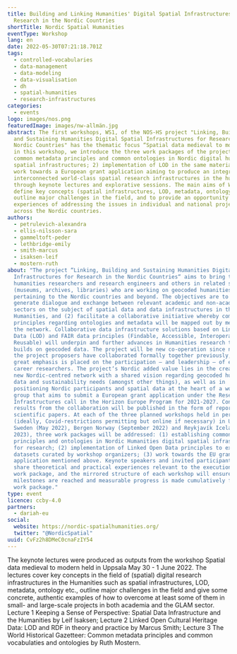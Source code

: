 ```yaml
---
title: Building and Linking Humanities' Digital Spatial Infrastructures for
  Research in the Nordic Countries
shortTitle: Nordic Spatial Humanities
eventType: Workshop
lang: en
date: 2022-05-30T07:21:18.701Z
tags:
  - controlled-vocabularies
  - data-management
  - data-modeling
  - data-visualisation
  - dh
  - spatial-humanities
  - research-infrastructures
categories:
  - events
logo: images/nos.png
featuredImage: images/nw-allmän.jpg
abstract: The first workshops, WS1, of the NOS-HS project "Linking, Building,
  and Sustaining Humanities Digital Spatial Infrastructures for Research in the
  Nordic Countries" has the thematic focus “Spatial data medieval to modern” and
  in this workshop, we introduce the three work packages of the project, 1)
  common metadata principles and common ontologies in Nordic digital humanities
  spatial infrastructures; 2) implementation of LOD in the same material, and 3)
  work towards a European grant application aiming to produce an integrated and
  interconnected world-class spatial research infrastructures in the humanities,
  through keynote lectures and explorative sessions. The main aims of WS1 are to
  define key concepts (spatial infrastructures, LOD, metadata, ontology),
  outline major challenges in the field, and to provide an opportunity to share
  experiences of addressing the issues in individual and national projects
  across the Nordic countries.
authors:
  - petrulevich-alexandra
  - ellis-nilsson-sara
  - gammeltoft-peder
  - lethbridge-emily
  - smith-marcus
  - isaksen-leif
  - mostern-ruth
about: "The project “Linking, Building and Sustaining Humanities Digital Spatial
  Infrastructures for Research in the Nordic Countries“ aims to bring together
  humanities researchers and research engineers and others in related sectors
  (museums, archives, libraries) who are working on geocoded humanities data
  pertaining to the Nordic countries and beyond. The objectives are to (1)
  generate dialogue and exchange between relevant academic and non-academic
  sectors on the subject of spatial data and data infrastructures in the
  Humanities, and (2) facilitate a collaborative initiative whereby common
  principles regarding ontologies and metadata will be mapped out by members of
  the network. Collaborative data infrastructure solutions based on Linked Open
  Data (LOD) and FAIR data principles (Findable, Accessible, Interoperable,
  Reusable) will underpin and further advances in Humanities research that
  builds on geocoded data. The project will be new co-operation since none of
  the project proposers have collaborated formally together previously, and
  great emphasis is placed on the participation – and leadership – of early
  career researchers. The project‘s Nordic added value lies in the creation of a
  new Nordic-centred network with a shared vision regarding geocoded humanities
  data and sustainability needs (amongst other things), as well as in
  positioning Nordic participants and spatial data at the heart of a working
  group that aims to submit a European grant application under the Research
  Infrastructures call in the Horizon Europe Program for 2021-2027. Concrete
  results from the collaboration will be published in the form of reports and
  scientific papers. At each of the three planned workshops held in person
  (ideally, Covid-restrictions permitting but online if necessary) in Uppsala
  Sweden (May 2022), Bergen Norway (September 2022) and Reykjavík Iceland (May
  2023), three work packages will be addressed: (1) establishing common metadata
  principles and ontologies in Nordic Humanities digital spatial infrastructure
  for research; (2) implementation of Linked Open Data principles to existing
  datasets curated by workshop organizers; (3) work towards the EU grant
  application mentioned above. Keynote speakers and invited participants will
  share theoretical and practical experiences relevant to the execution of each
  work package, and the mirrored structure of each workshop will ensure that
  milestones are reached and measurable progress is made cumulatively for each
  work package."
type: event
licence: ccby-4.0
partners:
  - dariah-eu
social:
  website: https://nordic-spatialhumanities.org/
  twitter: "@NordicSpatial"
uuid: CvFz2h8DMeC0cnaFzIY54
---
```

The keynote lectures were produced as outputs from the workshop Spatial data medieval to modern held in Uppsala May 30 - 1 June 2022. The lectures cover key concepts in the field of (spatial) digital research infrastructures in the Humanities such as spatial infrastructures, LOD, metadata, ontology etc., outline major challenges in the field and give some concrete, authentic examples of how to overcome at least some of them in small- and large-scale projects in both academia and the GLAM sector. Lecture 1 Keeping a Sense of Perspective: Spatial Data Infrastructure and the Humanities by Leif Isaksen; Lecture 2 Linked Open Cultural Heritage Data: LOD and RDF in theory and practice by Marcus Smith; Lecture 3 The World Historical Gazetteer: Common metadata principles and common vocabulaties and ontologies by Ruth Mostern.